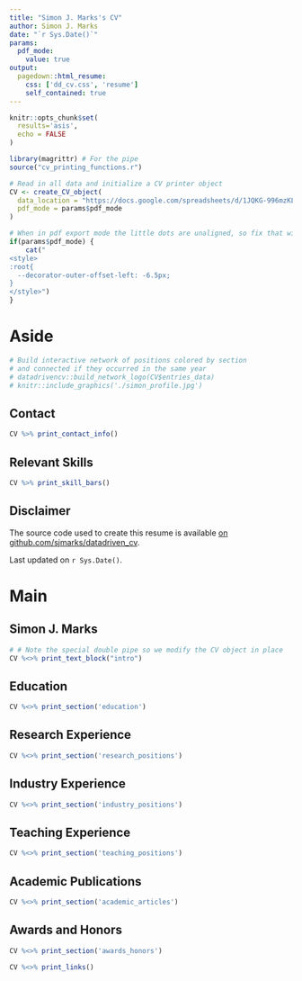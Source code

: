 ```yaml
---
title: "Simon J. Marks's CV"
author: Simon J. Marks
date: "`r Sys.Date()`"
params:
  pdf_mode:
    value: true
output:
  pagedown::html_resume:
    css: ['dd_cv.css', 'resume']
    self_contained: true
---
```


```r
knitr::opts_chunk$set(
  results='asis', 
  echo = FALSE
)

library(magrittr) # For the pipe
source("cv_printing_functions.r")

# Read in all data and initialize a CV printer object
CV <- create_CV_object(
  data_location = "https://docs.google.com/spreadsheets/d/1JQKG-996mzKL1WyVU2Djd1lNCELkMSuvXJpo-40Y5Qo/edit?usp=sharing",  
  pdf_mode = params$pdf_mode
) 

```


```r
# When in pdf export mode the little dots are unaligned, so fix that with some conditional CSS.
if(params$pdf_mode) {
    cat("
<style>
:root{
  --decorator-outer-offset-left: -6.5px;
}
</style>")
}
```


Aside
================================================================================

```r
# Build interactive network of positions colored by section
# and connected if they occurred in the same year
# datadrivencv::build_network_logo(CV$entries_data)
# knitr::include_graphics('./simon_profile.jpg')
```

Contact {#contact}
--------------------------------------------------------------------------------

```r
CV %>% print_contact_info()
```



Relevant Skills {#skills}
--------------------------------------------------------------------------------

```r
CV %>% print_skill_bars()
```

<!-- # ```{r} -->
<!-- # if(params$pdf_mode){ -->
<!-- #   cat("View this CV online with links at _somewhere_on_github_") -->
<!-- # } else { -->
<!-- #   cat("[<i class='fas fa-download'></i> Download a PDF of this CV](somewhere_on_github)") -->
<!-- # } -->
<!-- # ``` -->


Disclaimer {#disclaimer}
--------------------------------------------------------------------------------

<!-- Made with the R package [**pagedown**](https://github.com/rstudio/pagedown).  -->

The source code used to create this resume is available [on github.com/sjmarks/datadriven_cv](https://github.com/sjmarks/datadriven_cv).

Last updated on `r Sys.Date()`.



Main
================================================================================

Simon J. Marks {#title}
--------------------------------------------------------------------------------

```r
# # Note the special double pipe so we modify the CV object in place
CV %<>% print_text_block("intro")
```



Education {data-icon=graduation-cap data-concise=true}
--------------------------------------------------------------------------------

```r
CV %<>% print_section('education')
```



Research Experience {data-icon=laptop}
--------------------------------------------------------------------------------

```r
CV %<>% print_section('research_positions')
```

\pagebreak

Industry Experience {data-icon=suitcase}
--------------------------------------------------------------------------------

<!-- ::: aside -->
<!-- ```{r} -->
<!-- CV %<>% print_text_block('industy_experience_aside') -->
<!-- ``` -->
<!-- ::: -->

```r
CV %<>% print_section('industry_positions')
```

<!-- These breaks just force a new page so section doesnt get cut off -->
<!-- <br> -->
<!-- <br> -->
<!-- <br> -->

Teaching Experience {data-icon=chalkboard-teacher}
--------------------------------------------------------------------------------

<!-- ::: aside -->
<!-- ```{r} -->
<!-- CV %<>% print_text_block('teaching_experience_aside') -->
<!-- ``` -->
<!-- ::: -->

```r
CV %<>% print_section('teaching_positions')
```

Academic Publications {data-icon=book}
--------------------------------------------------------------------------------

```r
CV %<>% print_section('academic_articles')
```

Awards and Honors {data-icon=award}
--------------------------------------------------------------------------------

```r
CV %<>% print_section('awards_honors')
```


```r
CV %<>% print_links()
```

